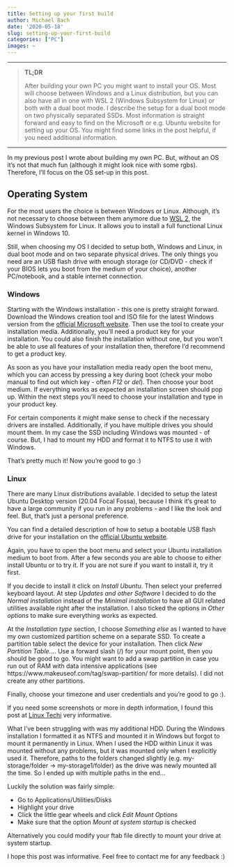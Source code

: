 ```yaml
---
title: Setting up your first build
author: Michael Bach
date: '2020-05-18'
slug: setting-up-your-first-build
categories: ["PC"]
images: ~
---
```



---------------------------------------

> **TL;DR**
>
> After building your own PC you might want to install your OS. Most will choose between Windows and a Linux distribution, but you can also have all in one with WSL 2 (Windows Subsystem for Linux) or both with a dual boot mode. I describe the setup for a dual boot mode on two physically separated SSDs. Most information is straight forward and easy to find on the Microsoft or e.g. Ubuntu website for setting up your OS. You might find some links in the post helpful, if you need additional information.

---------------------------------------

In my previous post I wrote about building my own PC. But, without an OS it's not that much fun (although it might look nice with some rgbs). Therefore, I'll focus on the OS set-up in this post.

## Operating System

For the most users the choice is between Windows or Linux. Although, it's not necessary to choose between them anymore due to [WSL 2](https://docs.microsoft.com/en-us/windows/wsl/install-win10), the Windows Subsystem for Linux. It allows you to install a full functional Linux kernel in Windows 10.

Still, when choosing my OS I decided to setup both, Windows and Linux, in dual boot mode and on two separate physical drives. The only things you need are an USB flash drive with enough storage (or CD/DVD - check if your BIOS lets you boot from the medium of your choice), another PC/notebook, and a stable internet connection.

### Windows

Starting with the Windows installation - this one is pretty straight forward. Download the Windows creation tool and ISO file for the latest Windows version from the [official Microsoft website](https://www.microsoft.com/en-us/software-download/). Then use the tool to create your installation media. Additionally, you'll need a product key for your installation. You could also finish the installation without one, but you won't be able to use all features of your installation then, therefore I'd recommend to get a product key.

As soon as you have your installation media ready open the boot menu, which you can access by pressing a key during boot (check your mobo manual to find out which key - often *F12* or *del*). Then choose your boot medium. If everything works as expected an installation screen should pop up. Within the next steps you'll need to choose your installation and type in your product key.

For certain components it might make sense to check if the necessary drivers are installed. Additionally, if you have multiple drives you should mount them. In my case the SSD including Windows was mounted - of course. But, I had to mount my HDD and format it to NTFS to use it with Windows.

That's pretty much it! Now you're good to go :)

### Linux

There are many Linux distributions available. I decided to setup the latest Ubuntu Desktop version (20.04 Focal Fossa), because I think it's great to have a large community if you run in any problems - and I like the look and feel. But, that's just a personal preference. 

You can find a detailed description of how to setup a bootable USB flash drive for your installation on the [official Ubuntu website](https://ubuntu.com/download).

Again, you have to open the boot menu and select your Ubuntu installation medium to boot from. After a few seconds you are able to choose to either install Ubuntu or to try it. If you are not sure if you want to install it, try it first.

If you decide to install it click on *Install Ubuntu*. Then select your preferred keyboard layout. At step *Updates and other Software* I decided to do the *Normal installation* instead of the *Minimal installation* to have all GUI related utilities available right after the installation. I also ticked the options in *Other options* to make sure everything works as expected.

At the *Installation type* section, I choose *Something else* as I wanted to have my own customized partition scheme on a separate SSD. To create a partition table select the device for your installation. Then click *New Partition Table...*. Use a forward slash (/) for your mount point, then you should be good to go. You might want to add a swap partition in case you run out of RAM with data intensive applications (see https://www.makeuseof.com/tag/swap-partition/ for more details). I did not create any other partitions.

Finally, choose your timezone and user credentials and you're good to go :).

If you need some screenshots or more in depth information, I found this post at [Linux Techi](https://www.linuxtechi.com/ubuntu-20-04-lts-installation-steps-screenshots/) very informative.

What I've been struggling with was my additional HDD. During the Windows installation I formatted it as NTFS and mounted it in Windows but forgot to mount it permanently in Linux. When I used the HDD within Linux it was mounted without any problems, but it was mounted only when I explicitly used it. Therefore, paths to the folders changed slightly (e.g. my-storage/folder -> my-storage1/folder) as the drive was newly mounted all the time. So I ended up with multiple paths in the end...

Luckily the solution was fairly simple:

* Go to Applications/Utilities/Disks
* Highlight your drive
* Click the little gear wheels and click *Edit Mount Options*
* Make sure that the option *Mount at system startup* is checked

Alternatively you could modify your ftab file directly to mount your drive at system startup.

I hope this post was informative. Feel free to contact me for any feedback :)




